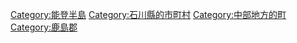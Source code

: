 {{Commonscat|Nakanoto, Ishikawa}}
{{Catmore}}

{{DEFAULTSORT:Nakanoto}}
[[Category:能登半島|Category:能登半島]]
[[Category:石川縣的市町村|Category:石川縣的市町村]]
[[Category:中部地方的町|Category:中部地方的町]]
[[Category:鹿島郡|Category:鹿島郡]]